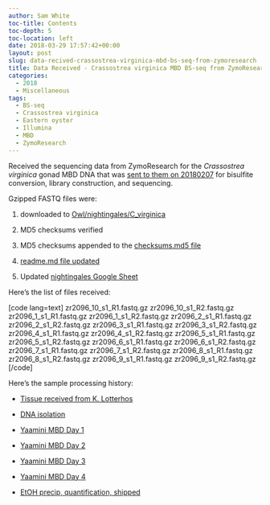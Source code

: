```yaml
---
author: Sam White
toc-title: Contents
toc-depth: 5
toc-location: left
date: 2018-03-29 17:57:42+00:00
layout: post
slug: data-recived-crassostrea-virginica-mbd-bs-seq-from-zymoresearch
title: Data Received - Crassostrea virginica MBD BS-seq from ZymoResearch
categories:
  - 2018
  - Miscellaneous
tags:
  - BS-seq
  - Crassostrea virginica
  - Eastern oyster
  - Illumina
  - MBD
  - ZymoResearch
---
```


Received the sequencing data from ZymoResearch for the <em>Crassostrea virginica</em> gonad MBD DNA that was [sent to them on 20180207](https://robertslab.github.io/sams-notebook/posts/2018/2018-02-07-ethanol-precipitation-dna-quantification-c-virginica-mbd-dna-from-yaamini/) for bisulfite conversion, library construction, and sequencing.

Gzipped FASTQ files were:





  1. downloaded to [Owl/nightingales/C_virginica](https://owl.fish.washington.edu/nightingales/C_virginica)


  2. MD5 checksums verified


  3. MD5 checksums appended to the [checksums.md5 file](https://owl.fish.washington.edu/nightingales/C_virginica/checksums.md5)


  4. [readme.md file updated](https://owl.fish.washington.edu/nightingales/C_virginica/readme.md)


  5. Updated [nightingales Google Sheet](https://docs.google.com/spreadsheets/d/1_XqIOPVHSBVGscnjzDSWUeRL7HUHXfaHxVzec-I-8Xk/edit?usp=sharing)



Here's the list of files received:

[code lang=text]
zr2096_10_s1_R1.fastq.gz
zr2096_10_s1_R2.fastq.gz
zr2096_1_s1_R1.fastq.gz
zr2096_1_s1_R2.fastq.gz
zr2096_2_s1_R1.fastq.gz
zr2096_2_s1_R2.fastq.gz
zr2096_3_s1_R1.fastq.gz
zr2096_3_s1_R2.fastq.gz
zr2096_4_s1_R1.fastq.gz
zr2096_4_s1_R2.fastq.gz
zr2096_5_s1_R1.fastq.gz
zr2096_5_s1_R2.fastq.gz
zr2096_6_s1_R1.fastq.gz
zr2096_6_s1_R2.fastq.gz
zr2096_7_s1_R1.fastq.gz
zr2096_7_s1_R2.fastq.gz
zr2096_8_s1_R1.fastq.gz
zr2096_8_s1_R2.fastq.gz
zr2096_9_s1_R1.fastq.gz
zr2096_9_s1_R2.fastq.gz
[/code]

Here's the sample processing history:



  * [Tissue received from K. Lotterhos](https://robertslab.github.io/sams-notebook/posts/2017/2017-10-03-samples-received-c-virginica-gonad-tissue-from-katie-lotterhos/)


  * [DNA isolation](https://robertslab.github.io/sams-notebook/posts/2017/2017-11-14-dna-isolation-quantification-c-virginica-gonad-gdna/)


  * [Yaamini MBD Day 1](https://yaaminiv.github.io/Virginica-MBDSeq/)


  * [Yaamini MBD Day 2](https://yaaminiv.github.io/Virginica-MBDSeq-Day2/)


  * [Yaamini MBD Day 3](https://yaaminiv.github.io/Virginica-MBDSeq-Day3/)


  * [Yaamini MBD Day 4](https://yaaminiv.github.io/Virginica-MBDSeq-Day4/)


  * [EtOH precip, quantification, shipped](https://robertslab.github.io/sams-notebook/posts/2018/2018-02-07-ethanol-precipitation-dna-quantification-c-virginica-mbd-dna-from-yaamini/)


